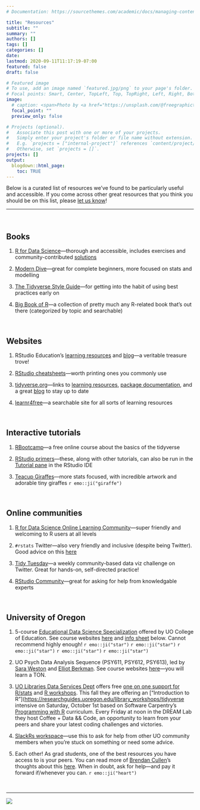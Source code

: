 ```yaml
---
# Documentation: https://sourcethemes.com/academic/docs/managing-content/

title: "Resources"
subtitle: ""
summary: ""
authors: []
tags: []
categories: []
date: 
lastmod: 2020-09-11T11:17:19-07:00
featured: false
draft: false

# Featured image
# To use, add an image named `featured.jpg/png` to your page's folder.
# Focal points: Smart, Center, TopLeft, Top, TopRight, Left, Right, BottomLeft, Bottom, BottomRight.
image:
  # caption: <span>Photo by <a href="https://unsplash.com/@freegraphictoday?utm_source=unsplash&amp;utm_medium=referral&amp;utm_content=creditCopyText">AbsolutVision</a> on <a href="https://unsplash.com/?utm_source=unsplash&amp;utm_medium=referral&amp;utm_content=creditCopyText">Unsplash</a></span>
  focal_point: ""
  preview_only: false

# Projects (optional).
#   Associate this post with one or more of your projects.
#   Simply enter your project's folder or file name without extension.
#   E.g. `projects = ["internal-project"]` references `content/project/deep-learning/index.md`.
#   Otherwise, set `projects = []`.
projects: []
output: 
  blogdown::html_page:
    toc: TRUE
---
```


Below is a curated list of resources we've found to be particularly useful and accessible. If you come across other great resources that you think you should be on this list, please [let us know](mailto:ckay@uoregon.edu)!

***

<br>

## Books

:::book
1. [R for Data Science](https://r4ds.had.co.nz/)---thorough and accessible, includes exercises and community-contributed [solutions](https://jrnold.github.io/r4ds-exercise-solutions/)

2. [Modern Dive](https://moderndive.netlify.app/)---great for complete beginners, more focused on stats and modelling

3. [The Tidyverse Style Guide](https://style.tidyverse.org/)---for getting into the habit of using best practices early on

4. [Big Book of R](https://www.bigbookofr.com/)---a collection of pretty much any R-related book that's out there (categorized by topic and searchable)
:::

<br>

## Websites

:::link
1. RStudio Education's [learning resources](https://education.rstudio.com/learn/) and [blog](https://education.rstudio.com/blog/)---a veritable treasure trove!

2. [RStudio cheatsheets](https://rstudio.com/resources/cheatsheets/)---worth printing ones you commonly use

3. [tidyverse.org](https://www.tidyverse.org/packages/)---links to [learning resources](https://www.tidyverse.org/learn/), [package documentation](https://www.tidyverse.org/packages/), and a great [blog](https://www.tidyverse.org/blog/) to stay up to date

4. [learnr4free](https://www.learnr4free.com/en/index.html)---a searchable site for all sorts of learning resources 
:::

<br>

## Interactive tutorials 

:::demo
1. [RBootcamp](https://r-bootcamp.netlify.app/)---a free online course about the basics of the tidyverse

2. [RStudio primers](https://rstudio.cloud/learn/primers)---these, along with other tutorials, can also be run in the [Tutorial pane](https://rstudio.github.io/rstudio-extensions/rstudio-tutorials.html) in the RStudio IDE

3. [Teacup Giraffes](https://tinystats.github.io/teacups-giraffes-and-statistics/index.html)---more stats focused, with incredible artwork and adorable tiny giraffes `r emo::ji("giraffe")`
:::

<br>

## Online communities 

:::people

1. [R for Data Science Online Learning Community](https://www.rfordatasci.com/)---super friendly and welcoming to R users at all levels

2. `#rstats` Twitter---also very friendly and inclusive (despite being Twitter). Good advice on this [here](https://www.t4rstats.com/index.html#what-you-can-get-out-of-twitter)

3. [Tidy Tuesday](https://github.com/rfordatascience/tidytuesday)---a weekly community-based data viz challenge on Twitter. Great for hands-on, self-directed practice! 

4. [RStudio Community](https://community.rstudio.com/t/welcome-to-the-rstudio-community/8)---great for asking for help from knowledgable experts

:::

<br>

## University of Oregon

:::uo

1. 5-course [Educational Data Science Specialization](https://education.uoregon.edu/data-science-specialization-educational-leadership) offered by UO College of Education. See course websites [here](https://github.com/uo-datasci-specialization) and [info sheet](EDS.jpg) below. Cannot recommend highly enough! `r emo::ji("star")` `r emo::ji("star")` `r emo::ji("star")` `r emo::ji("star")` `r emo::ji("star")`

2. UO Psych Data Analysis Sequence (PSY611, PSY612, PSY613), led by [Sara Weston](https://psychology.uoregon.edu/profile/sweston2/) and [Elliot Berkman](https://psychology.uoregon.edu/profile/berkman/). See course websites [here](https://github.com/uopsych)---you will learn a TON.

3. [UO Libraries Data Services Dept](https://library.uoregon.edu/data-services) offers free [one on one support for R/stats](https://library.uoregon.edu/research-data-management/consultations) and [R workshops](https://uoregon.libcal.com/calendar/dataservices/?cid=11979&t=d&d=0000-00-00&cal=11979,5245,11173,15812,6522,3731&inc=0). This fall they are offering an ["Introduction to R"]([https://researchguides.uoregon.edu/library_workshops/tidyverse](https://uoregon.libcal.com/event/9541179) intensive on Saturday, October 1st based on Software Carpentry's [Programming with R](http://swcarpentry.github.io/r-novice-inflammation/) curriculum. Every Friday at noon in the DREAM Lab they host Coffee + Data && Code, an opportunity to learn from your peers and share your latest coding challenges and victories.

4. [SlackRs workspace](https://uodatascience.slack.com/)---use this to ask for help from other UO community members when you're stuck on something or need some advice. 

5. Each other! As grad students, one of the best resources you have access to is your peers. You can read more of [Brendan Cullen](https://bcullen.rbind.io)'s thoughts about this [here](https://bcullen.rbind.io/post/2020-03-08-data-science-training-needs-in-grad-school/). When in doubt, ask for help---and pay it forward if/whenever you can. `r emo::ji("heart")`
:::

<br>

***

![](EDS.jpg)
